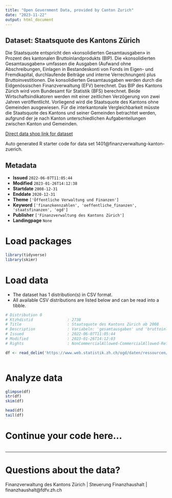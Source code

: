 ```yaml
---
title: "Open Government Data, provided by Canton Zurich"
date: "2023-11-22"
output: html_document
---
```


## Dataset: Staatsquote des Kantons Zürich

Die Staatsquote entspricht den «konsolidierten Gesamtausgaben» in Prozent des kantonalen Bruttoinlandprodukts (BIP). Die «konsolidierten Gesamtausgaben» umfassen die Ausgaben (Aufwand ohne Abschreibungen, Einlagen in Bestandeskonti von Fonds im Eigen- und Fremdkapital, durchlaufende Beiträge und interne Verrechnungen) plus Bruttoinvestitionen. Die konsolidierten Gesamtausgaben werden durch die Eidgenössischen Finanzverwaltung (EFV) berechnet. Das BIP des Kantons Zürich wird vom Bundesamt für Statistik (BFS) berechnet. Beide Wirtschaftsindikatoren werden mit einer zeitlichen Verzögerung von zwei Jahren veröffentlicht. Vorliegend wird die Staatsquote des Kantons ohne Gemeinden ausgewiesen. Für die interkantonale Vergleichbarkeit müsste die Staatsquote des Kantons und seiner Gemeinden betrachtet werden, aufgrund der je nach Kanton unterschiedlichen Aufgabenteilungen zwischen Kanton und Gemeinden. 

[Direct data shop link for dataset](https://www.zh.ch/de/politik-staat/statistik-daten/datenkatalog.html#/datasets/1401@finanzverwaltung-kanton-zuerich)

Auto generated R starter code for data set 1401@finanzverwaltung-kanton-zuerich.

## Metadata

- **Issued** `2022-06-07T11:05:44`
- **Modified** `2023-01-26T14:12:38`
- **Startdate** `2008-12-31`
- **Enddate** `2020-12-31`
- **Theme** `['Öffentliche Verwaltung und Finanzen']`
- **Keyword** `['finanzkennzahlen', 'oeffentliche_finanzen', 'staatsfinanzen', 'ogd']`
- **Publisher** `['Finanzverwaltung des Kantons Zürich']`
- **Landingpage** `None`


# Load packages

```r

library(tidyverse)
library(skimr)

```

# Load data

-   The dataset has 1 distribution(s) in CSV format.
-   All available CSV distributions are listed below and can be read into a tibble.

```r

# Distribution 0
# Ktzhdistid               : 2738
# Title                    : Staatsquote des Kantons Zürich ab 2008
# Description              : Variabeln: 'gesamtausgaben' und 'bruttoinlandprodukt' in Tausend CHF.
# Issued                   : 2022-06-07T11:05:44
# Modified                 : 2023-01-26T14:12:03
# Rights                   : NonCommercialAllowed-CommercialAllowed-ReferenceRequired

df <- read_delim('https://www.web.statistik.zh.ch/ogd/daten/ressourcen/KTZH_00001401_00002738.csv')



```

# Analyze data

```r

glimpse(df)
str(df)
skim(df)

head(df)
tail(df)

```

# Continue your code here...

```r

```

------------------------------------------------------------------------

# Questions about the data?

Finanzverwaltung des Kantons Zürich | Steuerung Finanzhaushalt | finanzhaushalt@fdfv.zh.ch
